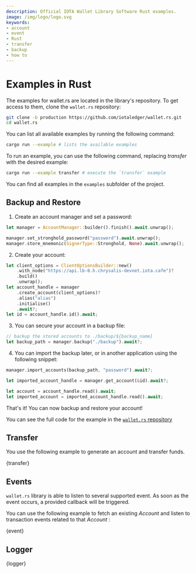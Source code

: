 ```yaml
---
description: Official IOTA Wallet Library Software Rust examples.
image: /img/logo/logo.svg
keywords:
- account
- event
- Rust
- transfer
- backup
- how to
---
```


# Examples in Rust

The examples for wallet.rs are located in the library's repository. To get access to them, clone the `wallet.rs` repository:

```bash
git clone -b production https://github.com/iotaledger/wallet.rs.git
cd wallet.rs
```

You can list all available examples by running the following command:

```bash
cargo run --example # lists the available examples
```

To run an example, you can use the following command, replacing _transfer_ with the desired example:

```bash
cargo run --example transfer # execute the `transfer` example
```

You can find all examples in the `examples` subfolder of the project.

## Backup and Restore

1. Create an account manager and set a password:

```rust
let manager = AccountManager::builder().finish().await.unwrap();

manager.set_stronghold_password("password").await.unwrap();
manager.store_mnemonic(SignerType::Stronghold, None).await.unwrap();
```

2. Create your account:

```rust
let client_options = ClientOptionsBuilder::new()
    .with_node("https://api.lb-0.h.chrysalis-devnet.iota.cafe")?
    .build()
    .unwrap();
let account_handle = manager
    .create_account(client_options)?
    .alias("alias")
    .initialise()
    .await?;
let id = account_handle.id().await;
```

3. You can secure your account in a backup file:
```rust
// backup the stored accounts to ./backup/${backup_name}
let backup_path = manager.backup("./backup").await?;

```

4. You can import the backup later, or in another application using the following snippet:

```rust
manager.import_accounts(backup_path, "password").await?;

let imported_account_handle = manager.get_account(&id).await?;

let account = account_handle.read().await;
let imported_account = imported_account_handle.read().await;
```

That's it! You can now backup and restore your account!

You can see the full code for the example in the [`wallet.rs` repository](https://github.com/iotaledger/wallet.rs/blob/production/examples/backup_and_restore.rs)


## Transfer

You use the following example to generate an account and transfer funds. 

<CodeBlock className="language-rust">
  {transfer}
</CodeBlock>

## Events

`wallet.rs` library is able to listen to several supported event. As soon as the event occurs, a provided callback will be triggered.

You can use the following example to fetch an existing _Account_ and listen to transaction events related to that _Account_ :

<CodeBlock className="language-rust">
  {event}
</CodeBlock>

## Logger

<CodeBlock className="language-rust">
  {logger}
</CodeBlock>
